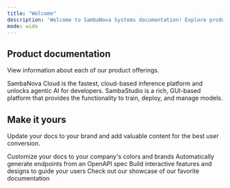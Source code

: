 ```yaml
---
title: "Welcome"
description: 'Welcome to SambaNova Systems documentation! Explore product documentation and technical information.'
mode: wide
---
```



## Product documentation

View information about each of our product offerings.

<CardGroup cols={2}>
<Card title="SambaNova Cloud" img="/images/sn-cloud-light-440.png">
    SambaNova Cloud is the fastest, cloud-based inference platform and unlocks agentic AI for developers.
</Card>
<Card title="SambaStudio" img="/images/studio-440.png">
    SambaStudio is a rich, GUI-based platform that provides the functionality to train, deploy, and manage models.
</Card>
</CardGroup>



## Make it yours

Update your docs to your brand and add valuable content for the best user conversion.

<CardGroup cols={2}>
  <Card
    title="Customize Style"
    icon="palette"
    href="https://mintlify.com/docs/settings/global"
  >
    Customize your docs to your company's colors and brands
  </Card>
  <Card
    title="Reference APIs"
    icon="code"
    href="https://mintlify.com/docs/api-playground/openapi"
  >
    Automatically generate endpoints from an OpenAPI spec
  </Card>
  <Card
    title="Add Components"
    icon="screwdriver-wrench"
    href="https://mintlify.com/docs/components/accordion"
  >
    Build interactive features and designs to guide your users
  </Card>
  <Card
    title="Get Inspiration"
    icon="stars"
    href="https://mintlify.com/customers"
  >
    Check out our showcase of our favorite documentation
  </Card>
</CardGroup>
